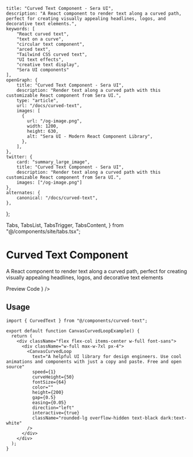     title: "Curved Text Component - Sera UI",
    description: "A React component to render text along a curved path, perfect for creating visually appealing headlines, logos, and decorative text elements.",
    keywords: [
        "React curved text",
        "text on a curve",
        "circular text component",
        "arced text",
        "Tailwind CSS curved text",
        "UI text effects",
        "creative text display",
        "Sera UI components"
    ],
    openGraph: {
        title: "Curved Text Component - Sera UI",
        description: "Render text along a curved path with this customizable React component from Sera UI.",
        type: "article",
        url: "/docs/curved-text",
        images: [
          {
            url: "/og-image.png",
            width: 1200,
            height: 630,
            alt: "Sera UI - Modern React Component Library",
          },
        ],
    },
    twitter: {
        card: "summary_large_image",
        title: "Curved Text Component - Sera UI",
        description: "Render text along a curved path with this customizable React component from Sera UI.",
        images: ["/og-image.png"]
    },
    alternates: {
        canonical: "/docs/curved-text",
    },
};


  Tabs,
  TabsList,
  TabsTrigger,
  TabsContent,
} from "@/components/site/tabs.tsx";



# Curved Text Component <AI dir="left"/>
A React component to render text along a curved path, perfect for creating visually appealing headlines, logos, and decorative text elements


<Tabs defaultValue="preview" className="mb-8">
  <TabsList>
    <TabsTrigger value="preview">Preview</TabsTrigger>
    <TabsTrigger value="code">Code</TabsTrigger>
  </TabsList>
  <TabsContent value="preview">
    <ComponentRenderer component={<CanvasCurvedLoopExample />} />
  </TabsContent>
  <TabsContent value="code">
    <CodeBlock filePath="src/app/docs/curved-text/curved-text.tsx" />
  </TabsContent>
</Tabs>

## Usage

```tsx
import { CurvedText } from "@/components/curved-text";

export default function CanvasCurvedLoopExample() {
  return (
    <div className="flex flex-col items-center w-full font-sans">
      <div className="w-full max-w-7xl px-4">
        <CanvasCurvedLoop
          text="A helpful UI library for design engineers. Use cool animations and components with just a copy and paste. Free and open source"
          speed={1}
          curveHeight={50}
          fontSize={64}
          color=""
          height={200}
          gap={0.5}
          easing={0.05}
          direction="left"
          interactive={true}
          className="rounded-lg overflow-hidden text-black dark:text-white"
        />
      </div>
    </div>
  );
}
```

